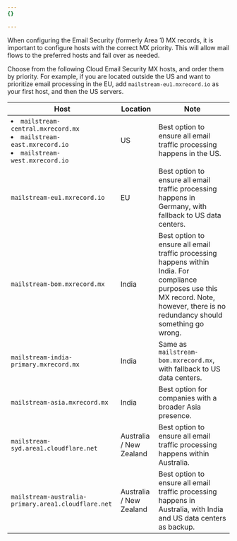 ```yaml
---
{}

---
```


When configuring the Email Security (formerly Area 1) MX records, it is important to configure hosts with the correct MX priority. This will allow mail flows to the preferred hosts and fail over as needed.

Choose from the following Cloud Email Security MX hosts, and order them by priority. For example, if you are located outside the US and want to prioritize email processing in the EU, add `mailstream-eu1.mxrecord.io` as your first host, and then the US servers.

| Host                                                                                                                             | Location                | Note                                                                                                                                                                                  |
| -------------------------------------------------------------------------------------------------------------------------------- | ----------------------- | ------------------------------------------------------------------------------------------------------------------------------------------------------------------------------------- |
| <un><li>`mailstream-central.mxrecord.mx`</li> <li>`mailstream-east.mxrecord.io`</li> <li>`mailstream-west.mxrecord.io`</li></un> | US                      | Best option to ensure all email traffic processing happens in the US.                                                                                                                 |
| `mailstream-eu1.mxrecord.io`                                                                                                     | EU                      | Best option to ensure all email traffic processing happens in Germany, with fallback to US data centers.                                                                              |
| `mailstream-bom.mxrecord.mx`                                                                                                     | India                   | Best option to ensure all email traffic processing happens within India. For compliance purposes use this MX record. Note, however, there is no redundancy should something go wrong. |
| `mailstream-india-primary.mxrecord.mx`                                                                                           | India                   | Same as `mailstream-bom.mxrecord.mx`, with fallback to US data centers.                                                                                                               |
| `mailstream-asia.mxrecord.mx`                                                                                                    | India                   | Best option for companies with a broader Asia presence.                                                                                                                               |
| `mailstream-syd.area1.cloudflare.net`                                                                                            | Australia / New Zealand | Best option to ensure all email traffic processing happens within Australia.                                                                                                          |
| `mailstream-australia-primary.area1.cloudflare.net`                                                                              | Australia / New Zealand | Best option to ensure all email traffic processing happens in Australia, with India and US data centers as backup.                                                                    |
